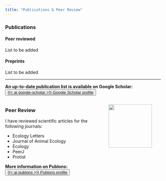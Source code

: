 ```yaml
---
title: "Publications & Peer Review"
---
```


### Publications

#### Peer reviewed

<p>List to be added</p>

#### Preprints

<p>List to be added</p>

-----

<strong>An up-to-date publication list is available on Google Scholar:&nbsp;</strong>
<button type="button" class="btn btn-secondary btn-sm"><a href="https://scholar.google.ch/citations?user=JI10T7QAAAAJ&hl" class="link-light text-decoration-none">{{< ai google-scholar >}} Google Scholar profile</a></button>

::: columns
::: {.column width="65%"}
### Peer Review

I have reviewed scientific articles for the following journals:

- Ecology Letters
- Journal of Animal Ecology
- Ecology
- PeerJ
- Protist

<strong>More information on Publons:&nbsp;</strong> <button type="button" class="btn btn-secondary btn-sm"><a href="https://www.webofscience.com/wos/author/record/AFC-9360-2022" class="link-light text-decoration-none">{{< ai publons >}} Publons profile</a></button> 
:::
::: {.column width="35%"}
<img src="files/stentor2.svg" width="140">
:::
:::

